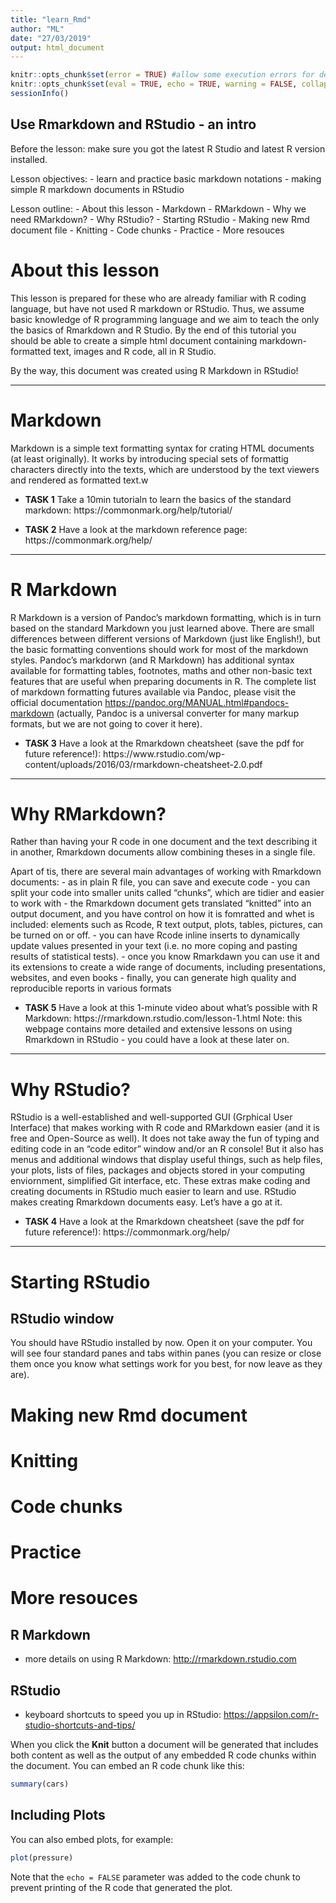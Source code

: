 ```yaml
---
title: "learn_Rmd"
author: "ML"
date: "27/03/2019"
output: html_document
---
```


```r
knitr::opts_chunk$set(error = TRUE) #allow some execution errors for demonstration purposes
knitr::opts_chunk$set(eval = TRUE, echo = TRUE, warning = FALSE, collapse = TRUE, comment = "#>")
sessionInfo()

```

## Use Rmarkdown and RStudio - an intro

Before the lesson: make sure you got the latest R Studio and latest R version installed.

Lesson objectives: 
- learn and practice basic markdown notations
- making simple R markdown documents in RStudio

Lesson outline:
- About this lesson
- Markdown
- RMarkdown
- Why we need RMarkdown?
- Why RStudio?
- Starting RStudio
- Making new Rmd document file
- Knitting
- Code chunks
- Practice
- More resouces

# About this lesson

This lesson is prepared for these who are already familiar with R coding language, but have not used R markdown or RStudio. Thus, we assume basic knowledge of R programming language and we aim to teach the only the basics of Rmarkdown and R Studio. By the end of this tutorial you should be able to create a simple html document containing  markdown-formatted text, images and R code, all in R Studio.

By the way, this document was created using R Markdown in RStudio!

****

# Markdown
Markdown is a simple text formatting syntax for crating HTML documents (at least originally). It works by introducing special sets of formattig characters directly into the texts, which are understood by the text viewers and rendered as formatted text.w

- **TASK 1**
Take a 10min tutorialn to learn the basics of the standard markdown:
https://commonmark.org/help/tutorial/

- **TASK 2**
Have a look at the markdown reference page:
https://commonmark.org/help/


****
# R Markdown 
R Markdown is a version of Pandoc’s markdown formatting, which is in turn based on the standard Markdown you just learned above. There are small differences between different versions of Markdown (just like English!), but the basic formatting conventions should work for most of the markdown styles. Pandoc's markdorwn (and R Markdown)  has additional syntax available for formatting tables, footnotes, maths and other non-basic text features that are useful when preparing documents in R. The complete list of markdown formatting futures available via Pandoc, please visit the official documentation <https://pandoc.org/MANUAL.html#pandocs-markdown> (actually, Pandoc is a universal converter for many markup formats, but we are not going to cover it here). 


- **TASK 3**
Have a look at the Rmarkdown cheatsheet (save the pdf for future reference!):
https://www.rstudio.com/wp-content/uploads/2016/03/rmarkdown-cheatsheet-2.0.pdf


****
# Why RMarkdown?

Rather than having your R code in one document and the text describing it in another, Rmarkdown documents allow combining theses in a single file.   

Apart of tis, there are several main advantages of working with Rmarkdown documents: 
- as in plain R file, you can save and execute code
- you can split your code into smaller units called "chunks", which are tidier and easier to work with
- the Rmarkdown document gets translated "knitted" into an output document, and you have control on how it is fomratted and whet is included: elements such as Rcode, R text output, plots, tables, pictures, can be turned on or off. 
- you can have Rcode inline inserts to dynamically update values presented in your text (i.e. no more coping and pasting results of statistical tests).
- once you know Rmarkdawn you can use it and its extensions to create a wide range of documents, including presentations, websites, and even books
- finally, you can generate high quality and reproducible reports in various formats 

- **TASK 5**
Have a look at this 1-minute video about what’s possible with R Markdown:
https://rmarkdown.rstudio.com/lesson-1.html
Note: this webpage contains more detailed and extensive lessons on using Rmarkdown in RStudio - you could have a look at these later on.


****

# Why RStudio?

RStudio is a well-established and well-supported GUI (Grphical User Interface) that makes working with R code and RMarkdown easier (and it is free and Open-Source as well). It does not take away the fun of typing and editing code in an "code editor" window and/or an R console! But it also has menus and additional windows that display useful things, such as help files, your plots, lists of files, packages and objects stored in your computing enviornment, simplified Git interface, etc. These extras make coding and creating documents in RStudio much easier to learn and use. RStudio makes creating Rmarkdown documents easy. Let's have a go at it.


- **TASK 4**
Have a look at the Rmarkdown cheatsheet (save the pdf for future reference!):
https://commonmark.org/help/

****

# Starting RStudio

## RStudio window
You should have RStudio installed by now. Open it on your computer. You will see four standard panes and tabs within panes (you can resize or close them once you know what settings work for you best, for now leave as they are).

# Making new Rmd document

# Knitting

# Code chunks

# Practice


# More resouces
## R Markdown
- more details on using R Markdown: <http://rmarkdown.rstudio.com>

## RStudio
- keyboard shortcuts to speed you up in RStudio: <https://appsilon.com/r-studio-shortcuts-and-tips/>



When you click the **Knit** button a document will be generated that includes both content as well as the output of any embedded R code chunks within the document. You can embed an R code chunk like this:

```r
summary(cars)
```

## Including Plots

You can also embed plots, for example:

```r
plot(pressure)
```

Note that the `echo = FALSE` parameter was added to the code chunk to prevent printing of the R code that generated the plot.


